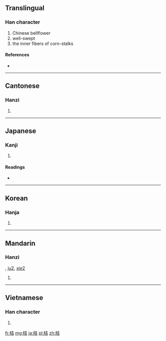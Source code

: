==Translingual==

===Han character===
{{Han char|rn=75|rad=木|as=06|sn=10|four=4496<sub>1</sub>|canj=木土口 (DGR)}}

# Chinese bellflower
# well-swept
# the inner fibers of corn-stalks

====References====
* {{Han ref|kx=0526.080|dkj=14777|dj=0915.030|hdz=21194.030|uh=6854|ud=26708|bh=AEDC|bd=44764}}

----

==Cantonese==

===Hanzi===
{{yue-hanzi|jyut=|y=aat1, gat1}}

# {{defn|Cantonese|sort=木06}}

----

==Japanese==

===Kanji===
{{ja-kanji|grade=|rs=木06}}

# {{defn|Japanese|sort=木06}}

====Readings====
* {{ja-readings|on=[[きつ]] (kitsu), [[けつ]] (ketsu)|kun=[[はねつるべ]] (hanetsurube)}}

----

==Korean==

===Hanja===
{{ko-hanja|hangeul=길|eumhun=|rv=gil|mr=kil|y=kil}}

# {{defn|Korean|sort=木06}}

----

==Mandarin==

===Hanzi===
{{cmn-hanzi|pin=[[jié]] ([[jie2]])|wg=chieh<sup>2</sup>}}, [[ju2]], [[xie2]]  	

# {{defn|Mandarin|sort=木06}}

----

==Vietnamese==

===Han character===
{{vi-hantu|[[kết]], [[cát]], [[quất]]|rs=木06}}

# {{defn|Vietnamese|sort=木06}}

[[fr:桔]]
[[mg:桔]]
[[ja:桔]]
[[pl:桔]]
[[zh:桔]]